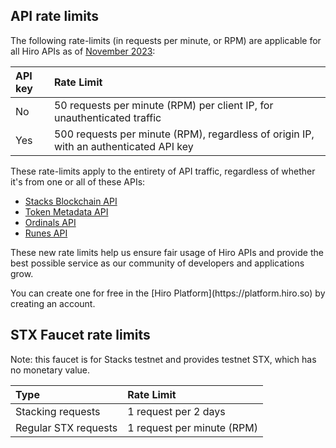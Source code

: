 ## API rate limits

The following rate-limits (in requests per minute, or RPM) are applicable for all Hiro APIs as of [November 2023](https://www.hiro.so/blog/updated-rate-limits-for-hiro-apis):

| API key | Rate Limit                        |
|:--------|:----------------------------------|
| No      | 50 requests per minute (RPM) per client IP, for unauthenticated traffic |
| Yes     | 500 requests per minute (RPM), regardless of origin IP, with an authenticated API key |

These rate-limits apply to the entirety of API traffic, regardless of whether it's from one or all of these APIs:
- [Stacks Blockchain API](/apis/stacks-blockchain)
- [Token Metadata API](/apis/token-metadata)
- [Ordinals API](/apis/ordinals)
- [Runes API](/apis/runes)

These new rate limits help us ensure fair usage of Hiro APIs and provide the best possible service as our community of developers and applications grow.

<Callout title='Need an API key?'>
You can create one for free in the [Hiro Platform](https://platform.hiro.so) by creating an account.
</Callout>

## STX Faucet rate limits

Note: this faucet is for Stacks testnet and provides testnet STX, which has no monetary value.


| Type                        | Rate Limit                  |
|:-----------------------------|:-----------------------------|
| Stacking requests           | 1 request per 2 days        |
| Regular STX requests | 1 request per minute (RPM)     |

